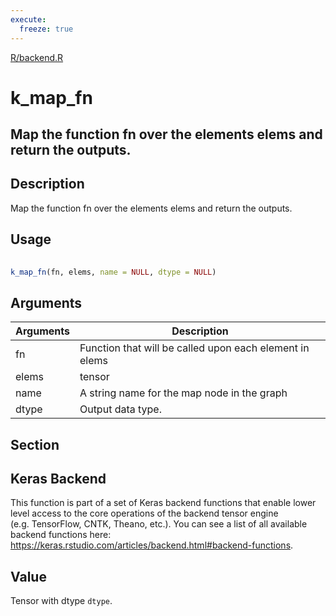 ```yaml
---
execute:
  freeze: true
---
```


[R/backend.R](https://github.com/rstudio/keras//blob/main/R/backend.R#L1661) 

# k_map_fn

## Map the function fn over the elements elems and return the outputs.

## Description
 Map the function fn over the elements elems and return the outputs. 


## Usage
```r
 
k_map_fn(fn, elems, name = NULL, dtype = NULL) 
```

## Arguments
|Arguments|Description|
|---|---|
| fn | Function that will be called upon each element in elems |
| elems | tensor |
| name | A string name for the map node in the graph |
| dtype | Output data type. |


## Section

## Keras Backend

   This function is part of a set of Keras backend functions that enable lower level access to the core operations of the backend tensor engine (e.g. TensorFlow, CNTK, Theano, etc.).  You can see a list of all available backend functions here: [https://keras.rstudio.com/articles/backend.html#backend-functions](https://keras.rstudio.com/articles/backend.html#backend-functions). 

## Value
 Tensor with dtype `dtype`. 




